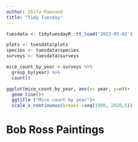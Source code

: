 ```yaml
---
author: Shifa Maqsood
title: "Tidy Tuesday"
---
```


```r
tuesdata <- tidytuesdayR::tt_load('2023-05-02')

plots <- tuesdata$plots
species <- tuesdata$species
surveys <- tuesdata$surveys

```

```r
mice_count_by_year <-surveys %>%
  group_by(year) %>%
  count()

ggplot(mice_count_by_year, aes(x= year, y=n))+
  geom_line()+
  ggtitle ("Mice count by year")+
  scale_x_continuous(breaks =seq(1980, 2020,5))
```
# Bob Ross Paintings
```r




```

